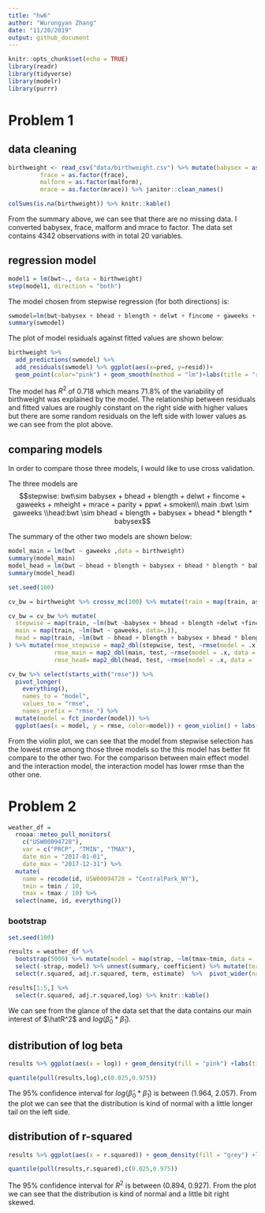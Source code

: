 ```yaml
---
title: "hw6"
author: "Wurongyan Zhang"
date: "11/20/2019"
output: github_document
---
```


```r
knitr::opts_chunk$set(echo = TRUE)
library(readr)
library(tidyverse)
library(modelr)
library(purrr)
```

# Problem 1

## data cleaning
```r
birthweight <- read_csv("data/birthweight.csv") %>% mutate(babysex = as.factor(babysex),
         frace = as.factor(frace),
         malform = as.factor(malform),
         mrace = as.factor(mrace)) %>% janitor::clean_names()

colSums(is.na(birthweight)) %>% knitr::kable()
```

From the summary above, we can see that there are no missing data. I converted babysex, frace, malform and mrace to factor. The data set contains 4342 observations with in total 20 variables.

## regression model

```r
model1 = lm(bwt~., data = birthweight)
step(model1, direction = "both")
```

The model chosen from stepwise regression (for both directions) is:
```r
swmodel=lm(bwt~babysex + bhead + blength + delwt + fincome + gaweeks + mheight + mrace + parity + ppwt + smoken, data = birthweight)
summary(swmodel)
```

The plot of model residuals against fitted values are shown below:
```r
birthweight %>% 
  add_predictions(swmodel) %>% 
  add_residuals(swmodel) %>% ggplot(aes(x=pred, y=resid))+
  geom_point(color="pink") + geom_smooth(method = "lm")+labs(title = "residuals against fitted values", x="fitted values", y="residuals")
```

The model has $R^2$ of 0.718 which means 71.8% of the variability of birthweight was explained by the model.
The relationship between residuals and fitted values are roughly constant on the right side with higher values but there are some random residuals on the left side with lower values as we can see from the plot above.

## comparing models

In order to compare those three models, I would like to use cross validation.

The three models are $$stepwise: bwt\sim babysex + bhead + blength + delwt + fincome + gaweeks + mheight + mrace + parity + ppwt + smoken\\ main :bwt \sim gaweeks \\head:bwt \sim bhead + blength + babysex + bhead * blength * babysex$$

The summary of the other two models are shown below:
```r

model_main = lm(bwt ~ gaweeks ,data = birthweight)
summary(model_main)
model_head = lm(bwt ~ bhead + blength + babysex + bhead * blength * babysex ,data = birthweight)
summary(model_head)
```



```r
set.seed(100)

cv_bw = birthweight %>% crossv_mc(100) %>% mutate(train = map(train, as_tibble), test = map(test, as_tibble))

cv_bw = cv_bw %>% mutate(
  stepwise = map(train, ~lm(bwt ~babysex + bhead + blength +delwt +fincome + gaweeks + mheight + mrace + parity + ppwt + smoken, data = .)),
  main = map(train, ~lm(bwt ~ gaweeks, data=.)),
  head = map(train, ~lm(bwt ~ bhead + blength + babysex + bhead * blength * babysex ,data =.))
) %>% mutate(rmse_stepwise = map2_dbl(stepwise, test, ~rmse(model = .x, data = .y)),
             rmse_main = map2_dbl(main, test, ~rmse(model = .x, data = .y)),
             rmse_head= map2_dbl(head, test, ~rmse(model = .x, data = .y)))

cv_bw %>% select(starts_with("rmse")) %>% 
  pivot_longer(
    everything(),
    names_to = "model", 
    values_to = "rmse",
    names_prefix = "rmse_") %>% 
  mutate(model = fct_inorder(model)) %>% 
  ggplot(aes(x = model, y = rmse, color=model)) + geom_violin() + labs(title = "comparison of the models")
```

From the violin plot, we can see that the model from stepwise selection has the lowest rmse among those three models so the this model has better fit compare to the other two. For the comparison between main effect model and the interaction model, the interaction model has lower rmse than the other one.

# Problem 2

```r
weather_df = 
  rnoaa::meteo_pull_monitors(
    c("USW00094728"),
    var = c("PRCP", "TMIN", "TMAX"), 
    date_min = "2017-01-01",
    date_max = "2017-12-31") %>%
  mutate(
    name = recode(id, USW00094728 = "CentralPark_NY"),
    tmin = tmin / 10,
    tmax = tmax / 10) %>%
  select(name, id, everything())
```

### bootstrap

```r
set.seed(100)

results = weather_df %>% 
  bootstrap(5000) %>% mutate(model = map(strap, ~lm(tmax~tmin, data = .x)),coefficient = map(model, broom::tidy),  summary = map(model, broom::glance)) %>% 
  select(-strap,-model) %>% unnest(summary, coefficient) %>% mutate(term=recode(term, "(Intercept)" = "beta0", "tmin"="beta1")) %>%
  select(r.squared, adj.r.squared, term, estimate)  %>%  pivot_wider(names_from = term, values_from = estimate) %>% mutate(log = log(beta0*beta1))

results[1:5,] %>% 
  select(r.squared, adj.r.squared,log) %>% knitr::kable()
```

We can see from the glance of the data set that the data contains our main interest of $\hatR^2$ and $log(\hat\beta_0 * \hat\beta_1)$.



## distribution of log beta

```r
results %>% ggplot(aes(x = log)) + geom_density(fill = "pink") +labs(title = "distribution of log(beta0*beta1)",x = "log(beta0*beta1)")

```

```r
quantile(pull(results,log),c(0.025,0.975))
```

The 95% confidence interval for $log(\hat\beta_0 * \hat\beta_1)$ is between (1.964, 2.057). From the plot we can see that the distribution is kind of normal with a little longer tail on the left side.


## distribution of r-squared

```r
results %>% ggplot(aes(x = r.squared)) + geom_density(fill = "grey") +labs(title = "distribution of r squared",x = "r squared")

```

```r
quantile(pull(results,r.squared),c(0.025,0.975))
```

The 95% confidence interval for $R^2$ is between (0.894, 0.927). From the plot we can see that the distribution is kind of normal and a little bit right skewed.

















